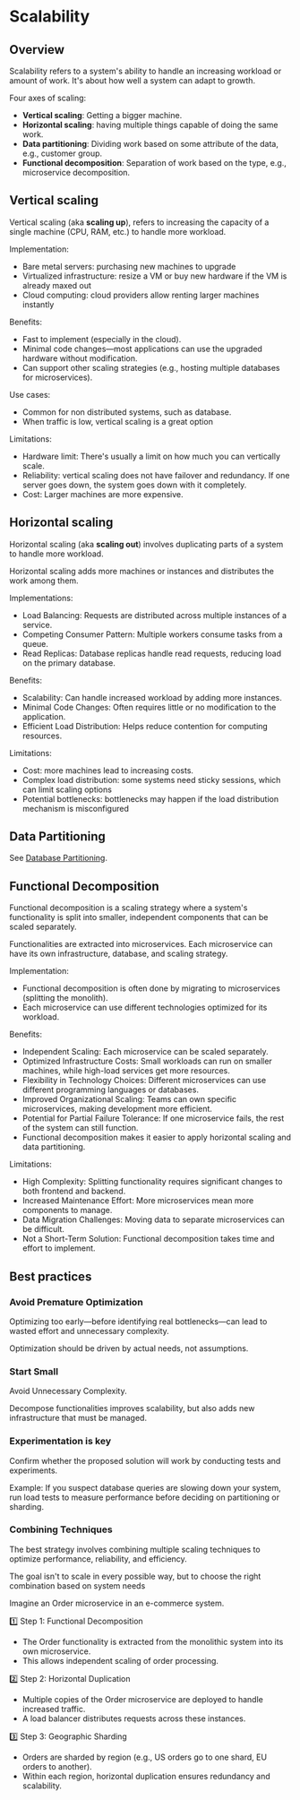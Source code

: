 # Scalability

## Overview

Scalability refers to a system's ability to handle an increasing workload or amount of work. It's about how well a system can adapt to growth.

Four axes of scaling:
- **Vertical scaling**: Getting a bigger machine.
- **Horizontal scaling**: having multiple things capable of doing the same work.
- **Data partitioning**: Dividing work based on some attribute of the data, e.g., customer group.
- **Functional decomposition**: Separation of work based on the type, e.g., microservice decomposition.


## Vertical scaling

Vertical scaling (aka **scaling up**), refers to increasing the capacity of a single machine (CPU, RAM, etc.) to handle more workload.

Implementation:
- Bare metal servers: purchasing new machines to upgrade
- Virtualized infrastructure: resize a VM or buy new hardware if the VM is already maxed out
- Cloud computing: cloud providers allow renting larger machines instantly

Benefits:
- Fast to implement (especially in the cloud).
- Minimal code changes—most applications can use the upgraded hardware without modification.
- Can support other scaling strategies (e.g., hosting multiple databases for microservices).

Use cases:
- Common for non distributed systems, such as database.
- When traffic is low, vertical scaling is a great option

Limitations:
- Hardware limit: There's usually a limit on how much you can vertically scale.
- Reliability: vertical scaling does not have failover and redundancy. If one server goes down, the system goes down with it completely.
- Cost: Larger machines are more expensive.


## Horizontal scaling

Horizontal scaling (aka **scaling out**) involves duplicating parts of a system to handle more workload.

Horizontal scaling adds more machines or instances and distributes the work among them.

Implementations:
- Load Balancing: Requests are distributed across multiple instances of a service.
- Competing Consumer Pattern: Multiple workers consume tasks from a queue.
- Read Replicas: Database replicas handle read requests, reducing load on the primary database.

Benefits:
- Scalability: Can handle increased workload by adding more instances.
- Minimal Code Changes: Often requires little or no modification to the application.
- Efficient Load Distribution: Helps reduce contention for computing resources.

Limitations:
- Cost: more machines lead to increasing costs.
- Complex load distribution: some systems need sticky sessions, which can limit scaling options
- Potential bottlenecks: bottlenecks may happen if the load distribution mechanism is misconfigured


## Data Partitioning

See [Database Partitioning](./components/database/partitioning.mdx).


## Functional Decomposition

Functional decomposition is a scaling strategy where a system's functionality is split into smaller, independent components that can be scaled separately.

Functionalities are extracted into microservices. Each microservice can have its own infrastructure, database, and scaling strategy.

Implementation:
- Functional decomposition is often done by migrating to microservices (splitting the monolith).
- Each microservice can use different technologies optimized for its workload.

Benefits:
- Independent Scaling: Each microservice can be scaled separately.
- Optimized Infrastructure Costs: Small workloads can run on smaller machines, while high-load services get more resources.
- Flexibility in Technology Choices: Different microservices can use different programming languages or databases.
- Improved Organizational Scaling: Teams can own specific microservices, making development more efficient.
- Potential for Partial Failure Tolerance: If one microservice fails, the rest of the system can still function.
- Functional decomposition makes it easier to apply horizontal scaling and data partitioning.

Limitations:
- High Complexity: Splitting functionality requires significant changes to both frontend and backend.
- Increased Maintenance Effort: More microservices mean more components to manage.
- Data Migration Challenges: Moving data to separate microservices can be difficult.
- Not a Short-Term Solution: Functional decomposition takes time and effort to implement.


## Best practices

### Avoid Premature Optimization

Optimizing too early—before identifying real bottlenecks—can lead to wasted effort and unnecessary complexity.

Optimization should be driven by actual needs, not assumptions.


### Start Small

Avoid Unnecessary Complexity.

Decompose functionalities improves scalability, but also adds new infrastructure that must be managed.


### Experimentation is key

Confirm whether the proposed solution will work by conducting tests and experiments.

Example: If you suspect database queries are slowing down your system, run load tests to measure performance before deciding on partitioning or sharding.


### Combining Techniques

The best strategy involves combining multiple scaling techniques to optimize performance, reliability, and efficiency.

The goal isn't to scale in every possible way, but to choose the right combination based on system needs

Imagine an Order microservice in an e-commerce system.  

1️⃣ Step 1: Functional Decomposition  
- The Order functionality is extracted from the monolithic system into its own microservice.  
- This allows independent scaling of order processing.  

2️⃣ Step 2: Horizontal Duplication  
- Multiple copies of the Order microservice are deployed to handle increased traffic.  
- A load balancer distributes requests across these instances.  

3️⃣ Step 3: Geographic Sharding  
- Orders are sharded by region (e.g., US orders go to one shard, EU orders to another).  
- Within each region, horizontal duplication ensures redundancy and scalability.  